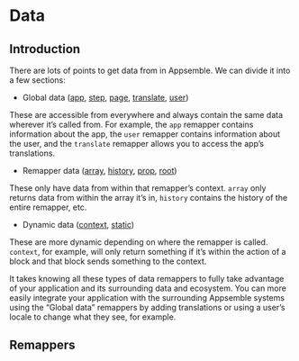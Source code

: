 
# Data

## Introduction

There are lots of points to get data from in Appsemble. We can divide it into a few sections:

- Global data ([app](#app), [step](#step), [page](#page), [translate](#translate), [user](#user))

These are accessible from everywhere and always contain the same data wherever it’s called from. For
example, the `app` remapper contains information about the app, the `user` remapper contains
information about the user, and the `translate` remapper allows you to access the app’s
translations.

- Remapper data ([array](#array), [history](#history), [prop](#prop), [root](#root))

These only have data from within that remapper’s context. `array` only returns data from within the
array it’s in, `history` contains the history of the entire remapper, etc.

- Dynamic data ([context](#context), [static](#static))

These are more dynamic depending on where the remapper is called. `context`, for example, will only
return something if it’s within the action of a block and that block sends something to the context.

It takes knowing all these types of data remappers to fully take advantage of your application and
its surrounding data and ecosystem. You can more easily integrate your application with the
surrounding Appsemble systems using the “Global data” remappers by adding translations or using a
user’s locale to change what they see, for example.

## Remappers

<RemapperRef remappers={referenceSchemas.dataRemappers} />

